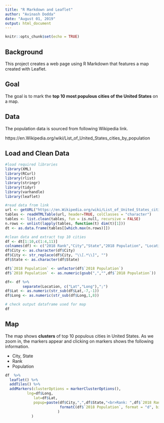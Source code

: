 ```yaml
---
title: "R Markdown and Leaflet"
author: "Avinash Dodda"
date: "August 01, 2019"
output: html_document
---
```


```r
knitr::opts_chunk$set(echo = TRUE)
```

## Background

This project creates a web page using R Markdown that features a map created with Leaflet.

## Goal 

The goal is to mark the **top 10 most populous cities of the United States** on a map.

## Data 

The population data is sourced from following Wikipedia link.

https://en.Wikipedia.org/wiki/List_of_United_States_cities_by_population

## Load and Clean Data

```r
#load required libraries
library(XML)
library(RCurl)
library(rlist)
library(stringr)
library(tidyr)
library(varhandle)
library(leaflet)

#read data from link
url <- getURL("https://en.Wikipedia.org/wiki/List_of_United_States_cities_by_population")
tables <- readHTMLTable(url, header=TRUE, colClasses = "character")
tables <- list.clean(tables, fun = is.null, recursive = FALSE)
n.rows <- unlist(lapply(tables, function(t) dim(t)[1]))
dt <- as.data.frame(tables[[which.max(n.rows)]])

#clean data and extract top 10 cities
df <- dt[1:10,c(1:4,11)]
colnames(df) <- c("2018 Rank","City","State","2018 Population", "Location")
df$City <- as.character(df$City)
df$City <- str_replace(df$City, "\\[.*\\]", "")
df$State <- as.character(df$State)

df$`2018 Population` <- unfactor(df$`2018 Population`)
df$`2018 Population` <- as.numeric(gsub(",","",df$`2018 Population`))

df<- df %>% 
        separate(Location, c("Lat","Long"),";")
df$Lat <- as.numeric(str_sub(df$Lat,-7,-1))
df$Long <- as.numeric(str_sub(df$Long,1,8))

# check output dataframe used for map
df
```

## Map
The map shows **clusters** of top 10 populous cities in United States. As we zoom in, the markers appear and clicking on markers shows the following information.

- City, State
- Rank
- Population

```r
df  %>%
  leaflet() %>%
  addTiles() %>%
  addMarkers(clusterOptions = markerClusterOptions(),
          lng=df$Long, 
             lat=df$Lat, 
             popup=paste(df$City,",",df$State,"<br>Rank: ",df$`2018 Rank`,  "<br>Population: ",
                         formatC(df$`2018 Population`, format = "d", big.mark = ",")
                        )
            )

```

